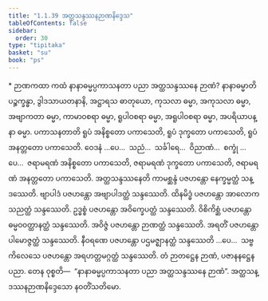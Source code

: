 ```yaml
---
title: "1.1.39 အတ္ထသန္ဒဿနဉာဏနိဒ္ဒေသ"
tableOfContents: false
sidebar:
  order: 30
type: "tipitaka"
basket: "su"
book: "ps"
---
```



<DynamicBreadcrumb />

<Paragraph type="center" book="ps">
* ဉာဏကထာ
</Paragraph>


<Division number="90" book="ps" e="ch" v="26" p="101">

<Paragraph number="594" book="ps">
ကထံ နာနာဓမ္မပ္ပကာသနတာ ပညာ အတ္ထသန္ဒဿနေ ဉာဏံ? <Emphasis>နာနာဓမ္မာ</Emphasis>တိ ပဉ္စက္ခန္ဓာ, ဒွါဒသာယတနာနိ, အဋ္ဌာရသ ဓာတုယော, ကုသလာ ဓမ္မာ, အကုသလာ ဓမ္မာ, အဗျာကတာ ဓမ္မာ, ကာမာဝစရာ ဓမ္မာ, ရူပါဝစရာ ဓမ္မာ, အရူပါဝစရာ ဓမ္မာ, အပရိယာပန္နာ ဓမ္မာ.
</Paragraph>

<Paragraph number="595" book="ps">
<Emphasis>ပကာသနတာ</Emphasis>တိ ရူပံ အနိစ္စတော ပကာသေတိ, ရူပံ ဒုက္ခတော ပကာသေတိ, ရူပံ အနတ္တတော ပကာသေတိ. ဝေဒနံ …ပေ…  သညံ…  သင်္ခါရေ…  ဝိညာဏံ…  စက္ခုံ …ပေ…  ဇရာမရဏံ အနိစ္စတော ပကာသေတိ, ဇရာမရဏံ ဒုက္ခတော ပကာသေတိ, ဇရာမရဏံ အနတ္တတော ပကာသေတိ.
</Paragraph>

<Paragraph number="596" book="ps">
<Emphasis>အတ္ထသန္ဒဿနေ</Emphasis>တိ ကာမစ္ဆန္ဒံ ပဇဟန္တော နေက္ခမ္မတ္ထံ သန္ဒဿေတိ. ဗျာပါဒံ ပဇဟန္တော အဗျာပါဒတ္ထံ သန္ဒဿေတိ. ထိနမိဒ္ဓံ ပဇဟန္တော အာလောကသညတ္ထံ သန္ဒဿေတိ. ဥဒ္ဓစ္စံ ပဇဟန္တော အဝိက္ခေပတ္ထံ သန္ဒဿေတိ. ဝိစိကိစ္ဆံ ပဇဟန္တော ဓမ္မဝဝတ္ထာနတ္ထံ သန္ဒဿေတိ. အဝိဇ္ဇံ ပဇဟန္တော ဉာဏတ္ထံ သန္ဒဿေတိ. အရတိံ ပဇဟန္တော ပါမောဇ္ဇတ္ထံ သန္ဒဿေတိ. နီဝရဏေ ပဇဟန္တော ပဌမဇ္ဈာနတ္ထံ သန္ဒဿေတိ …ပေ…  သဗ္ဗကိလေသေ ပဇဟန္တော အရဟတ္တမဂ္ဂတ္ထံ သန္ဒဿေတိ. တံ ဉာတဋ္ဌေန ဉာဏံ, ပဇာနနဋ္ဌေန ပညာ. တေန ဝုစ္စတိ—  “နာနာဓမ္မပ္ပကာသနတာ ပညာ အတ္ထသန္ဒဿနေ ဉာဏံ”.

</Paragraph>
</Division>

<Paragraph number="597" type="center" book="ps">
အတ္ထသန္ဒဿနဉာဏနိဒ္ဒေသော နဝတိံသတိမော.
</Paragraph>